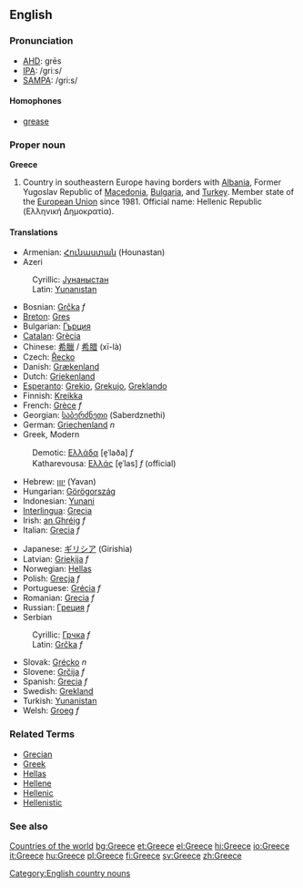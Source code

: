 ==English==
===Pronunciation===
*[[w:AHD|AHD]]: grēs
*[[w:IPA|IPA]]: /griːs/
*[[w:SAMPA|SAMPA]]: /gri:s/

====Homophones====
*[[grease]]

===Proper noun===
'''Greece'''

# Country in southeastern Europe having borders with [[Albania]], Former Yugoslav Republic of [[Macedonia]], [[Bulgaria]], and [[Turkey]]. Member state of the [[European Union]] since 1981. Official name: Hellenic Republic (Ελληνική Δημοκρατία).

====Translations====
{{top}}
*Armenian: [[Հունաստան]] (Hounastan)
*Azeri
:Cyrillic: [[Јунаныстан]]
:Latin: [[Yunanıstan]]
*Bosnian: [[Grčka]] ''f''
*[[Breton]]: [[Gres]]
*Bulgarian: [[Гърция]]
*[[Catalan]]: [[Grècia]]
*Chinese: [[希臘]] / [[希腊]] (xī-là)
*Czech: [[Řecko]]
*Danish: [[Grækenland]]
*Dutch: [[Griekenland]]
*[[Esperanto]]: [[Grekio]], [[Grekujo]], [[Greklando]]
*Finnish: [[Kreikka]]
*French: [[Grèce]] ''f''
*Georgian: [[საბერძნეთი]] (Saberdznethi)
*German: [[Griechenland]] ''n''
*Greek, Modern
:Demotic: [[Ελλάδα]] [e̞ˈlaða] ''f''
:Katharevousa: [[Ελλάς]] [e̞ˈlas] ''f'' (official)
*Hebrew: [[יוון]] (Yavan)
*Hungarian: [[Görögország]]
*Indonesian: [[Yunani]]
*[[Interlingua]]: [[Grecia]]
*Irish: [[an Ghréig]] ''f''
*Italian: [[Grecia]] ''f''
{{mid}}
*Japanese: [[ギリシア]] (Girishia)
*Latvian: [[Grieķija]] ''f''
*Norwegian: [[Hellas]]
*Polish: [[Grecja]] ''f''
*Portuguese: [[Grécia]] ''f''
*Romanian: [[Grecia]] ''f''
*Russian: [[Греция]] ''f''
*Serbian
:Cyrillic: [[Грчка]] ''f''
:Latin: [[Grčka#Serbian|Grčka]] ''f''
*Slovak: [[Grécko]]  ''n''
*Slovene: [[Grčija]] ''f''
*Spanish: [[Grecia]] ''f''
*Swedish: [[Grekland]]
*Turkish: [[Yunanistan]]
*Welsh: [[Groeg]] ''f''
{{bottom}}

===Related Terms===
*[[Grecian]]
*[[Greek]]
*[[Hellas]]
*[[Hellene]]
*[[Hellenic]]
*[[Hellenistic]]

===See also===
[[Countries of the world]]
[[Category:English country nouns]]
[[bg:Greece]]
[[et:Greece]]
[[el:Greece]]
[[hi:Greece]]
[[io:Greece]]
[[it:Greece]]
[[hu:Greece]]
[[pl:Greece]]
[[fi:Greece]]
[[sv:Greece]]
[[zh:Greece]]